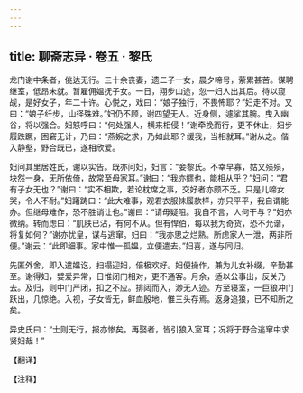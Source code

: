 ```yaml
---
---
---
```

title: 聊斋志异 · 卷五 · 黎氏
---

龙门谢中条者，佻达无行。三十余丧妻，遗二子一女，晨夕啼号，萦累甚苦。谋聘继室，低昂未就。暂雇佣媪抚子女。一日，翔步山途，忽一妇人出其后。待以窥觇，是好女子，年二十许。心悦之，戏曰：“娘子独行，不畏怖耶？”妇走不对。又曰：“娘子纤步，山径殊难。”妇仍不顾，谢四望无人。近身侧，遽挲其腕。曳入幽谷，将以强合。妇怒呼曰：“何处强人，横来相侵！”谢牵挽而行，更不休止，妇步履跌蹶，困窘无计，乃曰：“燕婉之求，乃如此耶？缓我，当相就耳。”谢从之。偕入静壑，野合既已，遂相欣爱。

妇问其里居姓氏，谢以实告。既亦问妇，妇言：“妾黎氏。不幸早寡，姑又殒殒，块然一身，无所依倚，故常至母家耳。”谢曰：“我亦鳏也，能相从乎？”妇问：“君有子女无也？”谢曰：“实不相欺，若论枕席之事，交好者亦颇不乏。只是儿啼女哭，令人不耐。”妇躇踌曰：“此大难事，观君衣服袜履款样，亦只平平，我自谓能办。但继母难作，恐不胜诮让也。”谢曰：“请毋疑阻。我自不言，人何干与？”妇亦微纳。转而虑曰：“肌肤已沾，有何不从。但有悍伯，每以我为奇货，恐不允谐，将复如何？”谢亦忧皇，谋与逃窜。妇曰：“我亦思之烂熟。所虑家人一泄，两非所便。”谢云：“此即细事。家中惟一孤媪，立便遣去。”妇喜，遂与同归。

先匿外舍，即入遣媪讫，扫榻迎妇，倍极欢好。妇便操作，兼为儿女补缀，辛勤甚至。谢得妇，嬖爱异常，日惟闭门相对，更不通客。月余，适以公事出，反关乃去。及归，则中门严闭，扣之不应。排闼而入，渺无人迹。方至寝室，一巨狼冲门跃出，几惊绝。入视，子女皆无，鲜血殷地，惟三头存焉。返身追狼，已不知所之矣。

异史氏曰：“士则无行，报亦惨矣。再娶者，皆引狼入室耳；况将于野合逃窜中求贤妇哉！”

【翻译】

【注释】

